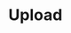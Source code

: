 

<Meta title="Components|Upload" component={Upload} />

# Upload

<Props of={Upload} />

<Preview>
  <form>
    <style dangerouslySetInnerHTML={{__html: `
      .upload {
        margin-bottom: 24px;
      }
    `}} />
    <Upload
      label="Выберите файл или перетащите его сюда"
      className="upload"
      onChange={(files) => console.log(files)}
      singleFileMaxSize={1048576}
      singleFileMaxSizeError="Файл превышает максимальный размер 1 MB"
    />
    <Upload
      label="Выберите файлы или перетащите их сюда"
      className="upload"
      onChange={(files) => console.log(files)}
      appearance="error"
      multiple
      error="Для открытия счёта нам нужен скан вашего паспорта"
    />
    <Upload
      label="Выберите файлы или перетащите его сюда"
      className="upload"
      onChange={(files) => console.log(files)}
      appearance="disabled"
    />
    <UploadReadonlyExample />
  </form>
</Preview>